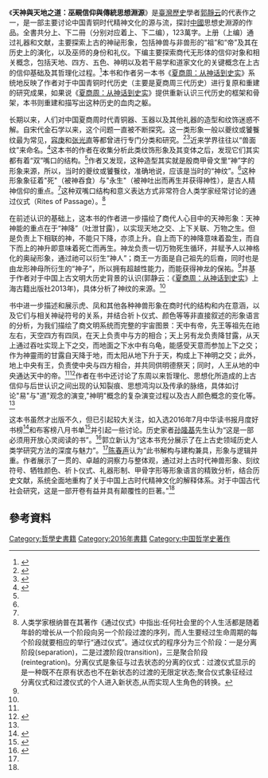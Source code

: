 {{infobox book | <!-- See [[Wikipedia:WikiProject_Novels|Wikipedia:WikiProject Novels]] or [[Wikipedia:WikiProject_Books|Wikipedia:WikiProject Books]] -->
| name          = 天神與天地之道：巫覡信仰與傳統思想淵源
| image         = 天神与天地之道封面-立体.jpg
| author        = [[郭静云|郭静云]]
| caption       = 第一版封面
| illustrator   = 
| cover_artist  = 
| country       = 中國
| language      = 中文簡體
| series        = 
| genre         = 
| publisher     = [[上海古籍出版社|上海古籍出版社]]
| release_date  = 2016年
| media_type    = 
| pages         = 919頁
| isbn          = 978-7-5325-7713-2
| preceded_by   = [[夏商周：從神話到史實|夏商周：從神話到史實]]
| followed_by   = 
}}

《'''天神與天地之道：巫覡信仰與傳統思想淵源'''》是[[臺灣|臺灣]][[歷史|歷史]]學者[[郭靜云|郭靜云]]的代表作之一，是一部主要讨论中国青铜时代精神文化的源与流，探討[[中國|中國]]思想史淵源的作品。全書共分上、下二冊（分别对应着上、下二编），123萬字。上册（上编）通过礼器和文献，主要探索上古的神祕形象，包括神兽与非兽形的“祖”和“帝”及其在历史上的演化，以及巫师的身份和礼仪。下编主要探索商代无形体的信仰对象和相关概念，包括天地、四方、五色、神明以及若干易学和道家文化的关键概念在上古的信仰基础及其哲理化过程。<ref name=tianshen>{{Cite book |author=郭静云 |title=天神與天地之道：巫覡信仰與傳統思想淵源 |publisher=上海：上海古籍出版社 |year=2016}}</ref>本书和作者另一本书《[[夏商周：从神话到史实|夏商周：从神话到史实]]》系统地反映了作者对于中国青铜时代历史（主要是夏商周三代历史）进行复原和重建的研究成果，如果说《[[夏商周：从神话到史实|夏商周：从神话到史实]]》提供重新认识三代历史的框架和骨架，本书则重建和描写出这种历史的血肉之躯。

长期以来，人们对中国夏商周时代青铜器、玉器以及其他礼器的造型和纹饰迷惑不解。自宋代金石学以来，这个问题一直被不断探究。这一类形象一般以夔纹或饕餮纹最为常见，[[容庚|容庚]]和[[张光直|张光直]]等都曾进行专门分类和研究。<ref>{{cite book |author=容庚 |title=商周彝器通考 |publisher=上海人民出版社 |year=2008}}</ref><ref>{{cite book |author=张光直 |title=商周青铜器与铭文的综合研究 |publisher=台北：中研院史语所 |year=1973}}</ref>近来学界往往以“兽面纹”来命名。<ref>{{cite book |author=如岳洪彬 |title=殷墟青铜礼器研究 |publisher=北京：中国社会科学出版社 |year=2006}}</ref>这本书的作者在收集分析此类纹饰形象及其变体之后，发现它们其实都有着“双”嘴口的结构。<ref name=tianshen/>作者又发现，这种造型其实就是殷商甲骨文里“神”字的形象来源，所以，当时的夔纹或饕餮纹，准确地说，应该是当时的“神纹”。<ref name=tianshen/>这种形象象征着"死"（被神吞食）与"永生"（被神吐出而再生并获得神性），是古人精神信仰的重点。<ref name=tianshen/>这种双嘴口结构和意义表达方式非常符合人类学家经常讨论的通过仪式（Rites of Passage）。<ref>人类学家根纳普在其著作《通过仪式》中指出:任何社会里的个人生活都是随着年龄的增长从一个阶段向另一个阶段过渡的序列，而人生要经过生命周期的每个阶段就要相应的举行“通过仪式”。通过仪式的程序分为三个阶段：一是分离阶段(separation)，二是过渡阶段(transition)，三是聚合阶段(reintegration)。分离仪式是象征与过去状态的分离的仪式：过渡仪式显示的是一种既不在原有状态也不在新状态的过渡的无限定状态;聚合仪式象征经过分离仪式和过渡仪式的个人进入新状态,从而实现人生角色的转换。</ref>

在前述认识的基础上，这本书的作者进一步描绘了商代人心目中的天神形象：天神神能的重点在于“神降”（吐泄甘露），以实现天地之交、上下关联、万物之生。但是负责上下相联的神，不能只下降，亦须上升。自上而下的神降意味着盈生，而自下而上的神升即意味着死亡而再生。神龙负责一切万物死生循环，并赋予人以神格化的奥祕形象，通过祂可以衍生“神人”；商王一方面是自己祖先的后裔，同时也是由龙形神母所衍生的“神子”，所以拥有超越性能力，而能获得神龙的保祐。<ref name=tianshen/>并基于作者对于中国上古文明大历史背景的认识(郭静云：《[[夏商周：从神话到史实|夏商周：从神话到史实]]》上海古籍出版社2013年)，具体分析了神纹的来源。<ref name=tianshen/>

书中进一步描述和展示虎、凤和其他各种神兽形象在商时代的结构和内在意涵，以及它们与相关神祕符号的关系，并结合祈卜仪式、颜色等等非直接叙述的形象语言的分析，为我们描绘了商文明系统而完整的宇宙图景：天中有帝，先王等祖先在祂左右，天空四方有四凤，在天上负责中与方的相合；天上另有龙负责降甘露，从天上通过吞吐实现上下之交，而地面之下水中有乌龟，能感受天意而参加上下之交；作为神靈雨的甘露自天降于地，而太阳从地下升于天，构成上下神明之交；此外，地上中央有王，负责使中央与四方相合，并共同供明德祭天；同时，人王从地的中央通达天中的帝。<ref name=tianshen/><ref name=lixin>{{cite book |author=郭立新 |title=这本书极大地满足了我对于上古世界的好奇心 |publisher=今日头条“历史考古与上古文明” |url=http://www.toutiao.com/i6298503929000886786/}}</ref>作者在书中还讨论了东周以来哲理化、思想化所造成的上古信仰与后世认识之间出现的认知裂痕、思想鸿沟以及传承的脉络，具体如讨论"易"与"道"观念的演变,"神明"概念的复杂演变过程以及古人颜色概念的变化等。<ref name=tianshen/>

这本书虽然才出版不久，但已引起较大关注，如入选2016年7月中华读书报月度好书榜<ref>{{Cite web |url=http://www.chinawriter.com.cn/n1/2016/0714/c404069-28554249.html |title=2016年7月中华读书报月度好书榜 |accessdate=2016-08-13 |archive-date=2016-08-20 |archive-url=https://web.archive.org/web/20160820041404/http://www.chinawriter.com.cn/n1/2016/0714/c404069-28554249.html |dead-url=no }}</ref>和布客榜八月书单<ref>{{Cite web |url=http://news.163.com/16/0812/15/BU9FK46U00014AED.html |title=布客榜八月书单：城与记忆 |access-date=2016-08-16 |archive-date=2019-09-13 |archive-url=https://web.archive.org/web/20190913101209/http://news.163.com/16/0812/15/BU9FK46U00014AED.html }}</ref>并引起一些讨论。历史家者[[孙隆基|孙隆基]]先生认为“这是一部必须用开放心灵阅读的书”。<ref name=fengdi>{{cite book |author=宋镇豪、陈春声、孙隆基、虞万里 |title=天神与天地之道：巫觋信仰与传统思想渊源-专家评论 |publisher=今日头条“历史考古与上古文明” |url=http://www.toutiao.com/i6303984670241473026/}}</ref>郭立新认为“这本书充分展示了在上古史领域历史人类学研究方法的深度与魅力”。<ref name=lixin/>[[陈春声|陈春声]]认为“此书解构与建构兼具，形象与逻辑并重。作者展示了一贯的、卓越的洞察力与整体观，通过对上古时代神兽形象、刻纹符号、牺牲颜色、祈卜仪式、礼器形制、甲骨字形等形象语言的精致分析，结合历史文献，系统全面地重构了关于中国上古时代精神文化的解释体系。对于中国古代社会研究，这是一部开卷有益并具有颠覆性的巨著。”<ref name=fengdi/>

==參考資料==
{{Reflist}}

[[Category:哲學史書籍|Category:哲學史書籍]]
[[Category:2016年書籍|Category:2016年書籍]]
[[Category:中国哲学史著作|Category:中国哲学史著作]]